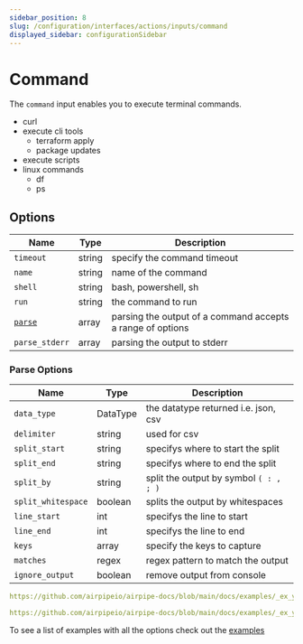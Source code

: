 ```yaml
---
sidebar_position: 8
slug: /configuration/interfaces/actions/inputs/command
displayed_sidebar: configurationSidebar
---
```


# Command

The `command` input enables you to execute terminal commands.

- curl
- execute cli tools
  - terraform apply
  - package updates
- execute scripts
- linux commands
  - df
  - ps

## Options

| Name                      | Type   | Description                                                |
| ------------------------- | ------ | ---------------------------------------------------------- |
| `timeout`                 | string | specify the command timeout                                |
| `name`                    | string | name of the command                                        |
| `shell`                   | string | bash, powershell, sh                                       |
| `run`                     | string | the command to run                                         |
| [`parse`](#parse-options) | array  | parsing the output of a command accepts a range of options |
| `parse_stderr`            | array  | parsing the output to stderr                               |

### Parse Options

| Name               | Type     | Description                            |
| ------------------ | -------- | -------------------------------------- |
| `data_type`        | DataType | the datatype returned i.e. json, csv   |
| `delimiter`        | string   | used for csv                           |
| `split_start`      | string   | specifys where to start the split      |
| `split_end`        | string   | specifys where to end the split        |
| `split_by`         | string   | split the output by symbol `( : , ; )` |
| `split_whitespace` | boolean  | splits the output by whitespaces       |
| `line_start`       | int      | specifys the line to start             |
| `line_end`         | int      | specifys the line to end               |
| `keys`             | array    | specify the keys to capture            |
| `matches`          | regex    | regex pattern to match the output      |
| `ignore_output`    | boolean  | remove output from console             |

```yml reference title="Linux df"
https://github.com/airpipeio/airpipe-docs/blob/main/docs/examples/_ex_ymls/_command/linux/_df.yml#L1-L16
```

```yml reference title="Linux curl"
https://github.com/airpipeio/airpipe-docs/blob/main/docs/examples/_ex_ymls/_command/linux/_curl.yml#L1-L16
```

To see a list of examples with all the options check out the [examples](/docs/examples)
